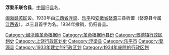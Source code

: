 '''浮婺乐联合县'''，[[中国|中国]]旧[[县|县]]名。

[[闽浙赣苏区|闽浙赣苏区]]设。1933年由[[江西省_(中華民國)|江西省]][[浮梁县|浮梁]]、[[乐平县|乐平]]和[[安徽省|安徽省]][[婺源县|婺源]]三县析置（婺源县今属[[江西省|江西省]]）。以三县首字为名。1934年撤销，仍归各县。

{{中华民国大陆时期行政区划小作品}} 
[[Category:闽浙赣革命根据地|Category:闽浙赣革命根据地]]
[[Category:革命根据地县份|Category:革命根据地县份]]
[[Category:景德镇行政区划史|Category:景德镇行政区划史]]
[[Category:上饶行政区划史|Category:上饶行政区划史]]
[[Category:浮梁县|Category:浮梁县]]
[[Category:乐平市|Category:乐平市]]
[[Category:婺源县|Category:婺源县]]
[[Category:1933年建立的行政区划|Category:1933年建立的行政区划]]
[[Category:1934年废除的行政区划|Category:1934年废除的行政区划]]